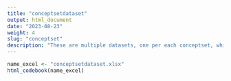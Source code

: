 ```yaml
---
title: "conceptsetdataset"
output: html_document
date: "2023-08-23"
weight: 4
slug: "conceptset"
description: "These are multiple datasets, one per each conceptset, which is a value in the list c(conceptsets_exact_matching, conceptsets_children_matching), set in 07_algorithms. Each conceptset dataset is named after the conceptset. Each conceptset is associated to a list of codes. The dataset is obtsained by retrieving records from the CDM bearing a code that match one of the codes in the codelist. The matching can be exact (for the conceptsets in conceptsets_exact_matching) or per ascendant (for conceptsets in conceptsets_children_matching) . Recrods are retrieved from the EVENTS table, but also from other tables which may bear a recrod, such as PROCEDURES or VACCINES"
---
```


```r
name_excel <- "conceptsetdataset.xlsx"
html_codebook(name_excel)
```
